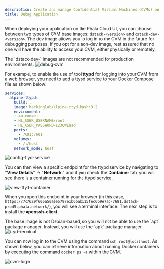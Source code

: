 ```yaml
---
description: Create and manage Confidential Virtual Machines (CVMs) on Phala Cloud.
title: Debug Application
---
```



When deploying your application on the Phala Cloud UI, you can choose between two types of CVM base images: `dstack-<version>` and `dstack-dev-<version>`. The dev image allows you to log in to the CVM in the future for debugging purposes. If you opt for a non-dev image, rest assured that no one will have the ability to access your CVM, either physically or remotely.

<Note type="danger">
The `dstack-dev-<version>` images are not recommended for production environments.
</Note>

<Frame caption="debug-cvm">
    <img src="/images/cloud-config-compute-resource.png" alt="debug-cvm" />

</Frame>

For example, to enable the use of tool **ttypd** for logging into your CVM from a web browser, you need to add a ttypd service to your Docker Compose file as shown below:

```yaml
services:
  alpine-ttypd:
    build: .
    image: hackinglab/alpine-ttyd-bash:3.2
    environment:
    - AUTHOR=e1
    - HL_USER_USERNAME=root
    - HL_USER_PASSWORD=123QWEasd
    ports:
      - 7681:7681
    volumes:
      - /:/host
    network_mode: host
```

<Frame caption="config-ttyd-service">
    <img src="/images/cloud-config-ttyd-service.png" alt="config-ttyd-service" />

</Frame>

You can then view a specific endpoint for the ttypd service by navigating to "**View Details**" → "**Network**." and if you check the **Container** tab, you will see there is a container running for the ttypd service.

<Frame caption="view-ttyd-container">
    <img src="/images/cloud-view-ttyd-container.png" alt="view-ttyd-container" />

</Frame>

When you open this endpoint in your browser (in this case, `https://7c7629f605a50abe5797e1b6bab115fec6b9e7ac-7681.dstack-prod5.phala.network/`), you will see a terminal interface. The next step is to install the **openssh-client**.

<Note type="info">
The base image is not Debian-based, so you will not be able to use the `apt` package manager. Instead, you will use the `apk` package manager.
</Note>

<Frame caption="ttyd-terminal">
    <img src="/images/cloud-ttyd-terminal.png" alt="ttyd-terminal" />

</Frame>

You can now log in to the CVM using the command `ssh root@localhost`. As shown below, you can retrieve information about running Docker containers by executing the command `docker ps -a` within the CVM.

<Frame caption="cvm-login">
    <img src="/images/cloud-cvm-login.png" alt="cvm-login" />

</Frame>
